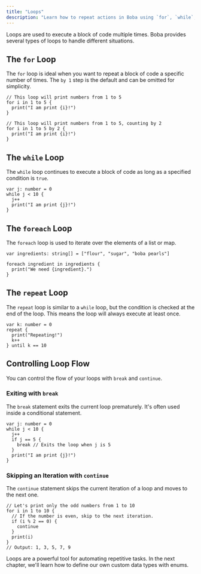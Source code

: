```yaml
---
title: "Loops"
description: "Learn how to repeat actions in Boba using `for`, `while`, `foreach`, and `repeat` loops."
---
```


Loops are used to execute a block of code multiple times. Boba provides several types of loops to handle different situations.

## The `for` Loop

The `for` loop is ideal when you want to repeat a block of code a specific number of times. The `by 1` step is the default and can be omitted for simplicity.

```boba
// This loop will print numbers from 1 to 5
for i in 1 to 5 {
  print("I am print {i}!")
}

// This loop will print numbers from 1 to 5, counting by 2
for i in 1 to 5 by 2 {
  print("I am print {i}!")
}
```

## The `while` Loop

The `while` loop continues to execute a block of code as long as a specified condition is `true`.

```boba
var j: number = 0
while j < 10 {
  j++
  print("I am print {j}!")
}
```

## The `foreach` Loop

The `foreach` loop is used to iterate over the elements of a list or map.

```boba
var ingredients: string[] = ["flour", "sugar", "boba pearls"]

foreach ingredient in ingredients {
  print("We need {ingredient}.")
}
```

## The `repeat` Loop

The `repeat` loop is similar to a `while` loop, but the condition is checked at the end of the loop. This means the loop will always execute at least once.

```boba
var k: number = 0
repeat {
  print("Repeating!")
  k++
} until k == 10
```

## Controlling Loop Flow

You can control the flow of your loops with `break` and `continue`.

### Exiting with `break`

The `break` statement exits the current loop prematurely. It's often used inside a conditional statement.

```boba
var j: number = 0
while j < 10 {
  j++
  if j == 5 {
    break // Exits the loop when j is 5
  }
  print("I am print {j}!")
}
```

### Skipping an Iteration with `continue`

The `continue` statement skips the current iteration of a loop and moves to the next one.

```boba
// Let's print only the odd numbers from 1 to 10
for i in 1 to 10 {
  // If the number is even, skip to the next iteration.
  if (i % 2 == 0) {
    continue
  }
  print(i)
}
// Output: 1, 3, 5, 7, 9
```

Loops are a powerful tool for automating repetitive tasks. In the next chapter, we'll learn how to define our own custom data types with enums.
